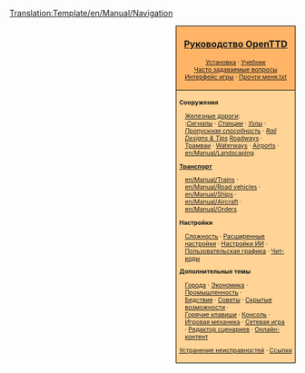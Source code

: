<noinclude>[[Translation:Template/en/Manual/Navigation]]</noinclude><noinclude></noinclude>
<div style="float:right; padding-left:12px; background:#ffffff;">
<div style="border:1px solid #000000; background:#ffb466; padding:5px; -moz-border-radius-topleft:5px; -moz-border-radius-topright:5px; font-size: 12pt;">
<center><strong><font size="3">[[ru/Manual/Main Page|Руководство OpenTTD]]</font></strong></center>
<div style="font-size: 8pt; text-align: center;">
[[ru/Manual/Установка|Установка]] &middot; 
[[ru/Manual/Tutorial/Main Page|Учебник]]<br />
[[ru/Archive/Community/Часто задаваемые вопросы|Часто задаваемые вопросы]]<br /> 
[[ru/Manual/Интерфейс игры|Интерфейс игры]] &middot;
[[ru/Прочти меня.txt|Прочти меня.txt]]
</div>
</div>
<div style="border:1px solid black; border-top-width: 0px; background:#ffd496; padding:5px; -moz-border-radius-bottomleft:5px; -moz-border-radius-bottomright:8px; font-size: 8pt;">

<div style="width: 186px">
'''Сооружения'''
<div style="margin-left:10px;">
[[ru/Manual/Железнодорожное строительство|Железные дороги]]: <br />
:''[[ru/Manual/Сигналы|Сигналы]]'' &middot; ''[[ru/Manual/Железнодорожные станции|Станции]]'' &middot; ''[[ru/Community/Junctionary/Main Page|Узлы]]'' &middot; ''[[ru/Community/Пропускная способность|Пропускная способность]]'' &middot; ''[[en/Community/Rail Designs|Rail Designs & Tips]]''
[[en/Manual/Roadway construction|Roadways]] &middot; [[ru/Manual/Трамваи|Трамваи]] &middot; [[en/Manual/Waterway construction|Waterways]] &middot; [[en/Manual/Airport construction|Airports]] &middot; [[en/Manual/Landscaping]]
</div>
</div>

<div style="width: 186px">
'''[[ru/Manual/Транспорт|Транспорт]]'''
<div style="margin-left:10px;">
[[en/Manual/Trains]] &middot; [[en/Manual/Road vehicles]] &middot; [[en/Manual/Ships]] &middot;
[[en/Manual/Aircraft]] &middot; [[en/Manual/Orders]]
</div>
</div>

<div style="width: 186px">
'''Настройки'''
<div style="margin-left:10px;">
[[ru/Archive/Manual/Settings/Сложность|Сложность]] &middot; [[ru/Archive/Manual/Settings/Расширенные настройки|Расширенные настройки]] &middot; [[ru/Manual/Настройки ИИ|Настройки ИИ]] &middot;
[[ru/Manual/NewGRF|Пользовательская графика]] &middot; [[ru/Manual/Чит-коды|Чит-коды]]
</div>
</div>

<div style="width: 186px">
'''Дополнительные темы'''<br />
<div style="margin-left:10px;">
[[ru/Manual/Город|Города]] &middot; [[ru/Manual/Экономика|Экономика]] &middot; [[ru/Manual/Промышленность|Промышленность]] &middot;<br />
[[ru/Manual/Бедствия|Бедствия]] &middot; [[ru/Manual/Советы|Советы]] &middot;
[[ru/Manual/Скрытые возможности|Скрытые возможности]] &middot;<br /> [[ru/Manual/Горячие клавиши|Горячие клавиши]] &middot;
[[ru/Manual/Консоль|Консоль]] &middot; [[ru/Manual/Game Mechanics/Main Page|Игровая механика]] &middot;
[[ru/Manual/Сетевая игра|Сетевая игра]] &middot; [[ru/Manual/Редактор сценариев|Редактор сценариев]] &middot;
[[ru/Manual/Онлайн-контент|Онлайн-контент]]
</div>
</div>

[[ru/Archive/Manual/Устранение неисправностей|Устранение неисправностей]] &middot; [[ru/Archive/Lists/Ссылки|Ссылки]]
</div>
</div>
<includeonly>[[Category:ru/Manual/Оглавление|{{PAGENAME}}]]</includeonly>
